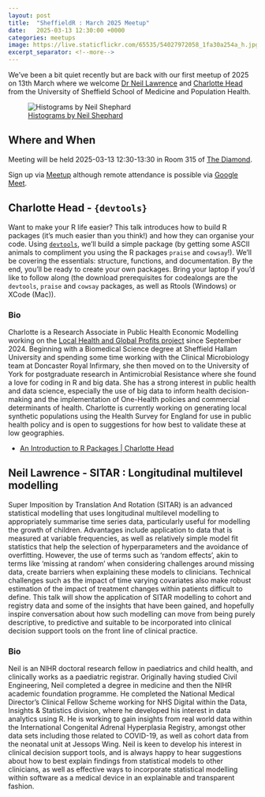 ```yaml
---
layout: post
title:  "SheffieldR : March 2025 Meetup"
date:   2025-03-13 12:30:00 +0000
categories: meetups
image: https://live.staticflickr.com/65535/54027972058_1fa30a254a_h.jpg
excerpt_separator: <!--more-->
---
```


We've been a bit quiet recently but are back with our first meetup of 2025 on 13th March where we welcome [Dr Neil
Lawrence][neil] and [Charlotte Head][charlotte] from the University of Sheffield School of Medicine and Population
Health.

![[Histograms by Neil
Shephard](https://www.flickr.com/photos/slackline/54027972058/)](https://live.staticflickr.com/65535/54027972058_1fa30a254a_h.jpg)

## Where and When

Meeting will be held 2025-03-13 12:30-13:30 in Room 315 of [The Diamond][diamond].

Sign up via [Meetup][meetup] although remote attendance is possible via [Google Meet][googlemeet].


## Charlotte Head - `{devtools}`

Want to make your R life easier? This talk introduces how to build R packages (it's much easier than you think!) and how
they can organise your code. Using [`devtools`][devtools], we'll build a simple package (by getting some ASCII animals
to compliment you using the R packages `praise` and `cowsay`!). We'll be covering the essentials: structure, functions,
and documentation. By the end, you'll be ready to create your own packages. Bring your laptop if you'd like to follow
along (the download prerequisites for codealongs are the `devtools`, `praise` and `cowsay` packages, as well as Rtools
(Windows) or XCode (Mac)).

### Bio

Charlotte is a Research Associate in Public Health Economic Modelling working on the [Local Health and Global Profits
project][localhealth] since September 2024. Beginning with a Biomedical Science degree at Sheffield Hallam University
and spending some time working with the Clinical Microbiology team at Doncaster Royal Infirmary, she then moved on to
the University of York for postgraduate research in Antimicrobial Resistance where she found a love for coding in R and
big data. She has a strong interest in public health and data science, especially the use of big data to inform health
decision-making and the implementation of One-Health policies and commercial determinants of health. Charlotte is
currently working on generating local synthetic populations using the Health Survey for England for use in public health
policy and is open to suggestions for how best to validate these at low geographies.


+ [An Introduction to R Packages | Charlotte
  Head](https://docs.google.com/presentation/d/1mJhN_dDBC3SrZVn2ZvlY2jSrvG6jR_VsfXY-cMIhwFI/edit#slide=id.p)

## Neil Lawrence - SITAR : Longitudinal multilevel modelling

Super Imposition by Translation And Rotation (SITAR) is an advanced statistical modelling that uses longitudinal
multilevel modelling to appropriately summarise time series data, particularly useful for modelling the growth of
children. Advantages include application to data that is measured at variable frequencies, as well as relatively simple
model fit statistics that help the selection of hyperparameters and the avoidance of overfitting. However, the use of
terms such as 'random effects', akin to terms like 'missing at random' when considering challenges around missing data,
create barriers when explaining these models to clinicians. Technical challenges such as the impact of time varying
covariates also make robust estimation of the impact of treatment changes within patients difficult to define. This talk
will show the application of SITAR modelling to cohort and registry data and some of the insights that have been gained,
and hopefully inspire conversation about how such modelling can move from being purely descriptive, to predictive and
suitable to be incorporated into clinical decision support tools on the front line of clinical practice.

<!-- markdownlint-disable-next-line MD024 -->
### Bio

Neil is an NIHR doctoral research fellow in paediatrics and child health, and clinically works as a paediatric
registrar. Originally having studied Civil Engineering, Neil completed a degree in medicine and then the NIHR academic
foundation programme. He completed the National Medical Director's Clinical Fellow Scheme working for NHS Digital within
the Data, Insights & Statistics division, where he developed his interest in data analytics using R. He is working to
gain insights from real world data within the International Congenital Adrenal Hyperplasia Registry, amongst other data
sets including those related to COVID-19, as well as cohort data from the neonatal unit at Jessops Wing. Neil is keen to
develop his interest in clinical decision support tools, and is always happy to hear suggestions about how to best
explain findings from statistical models to other clinicians, as well as effective ways to incorporate statistical
modelling within software as a medical device in an explainable and transparent fashion.

[charlotte]: https://www.sheffield.ac.uk/smph/people/population-health/charlotte-head
[devtools]: https://devtools.r-lib.org/
[diamond]: https://www.openstreetmap.org/relation/16098200
[localhealth]: https://www.phiuk.org/local-health-global-profits
[googlemeet]: https://meet.google.com/bhv-xmkk-gjk
[meetup]: https://www.meetup.com/sheffieldr-sheffield-r-users-group/events/306236464/
[neil]: https://www.sheffield.ac.uk/smph/people/clinical-medicine/neil-lawrence
